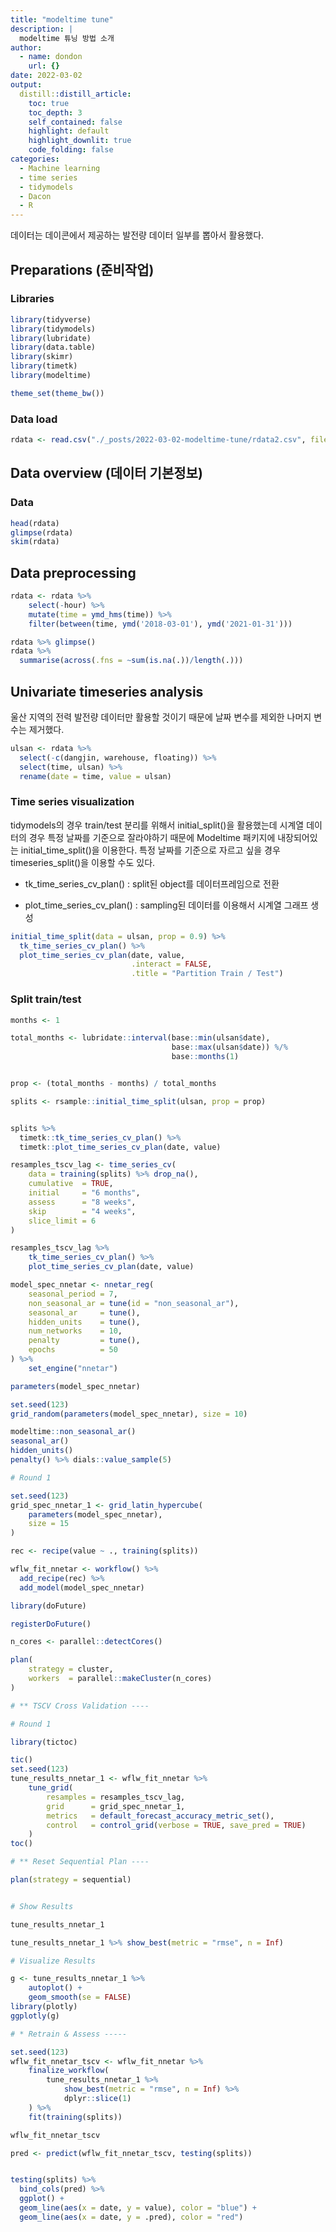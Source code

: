 ```yaml
---
title: "modeltime tune"
description: |
  modeltime 튜닝 방법 소개  
author:
  - name: dondon
    url: {}
date: 2022-03-02
output:
  distill::distill_article:
    toc: true
    toc_depth: 3
    self_contained: false
    highlight: default
    highlight_downlit: true
    code_folding: false
categories:
  - Machine learning
  - time series
  - tidymodels
  - Dacon 
  - R
---
```





데이터는 데이콘에서 제공하는 발전량 데이터 일부를 뽑아서 활용했다.

## Preparations (준비작업)

### Libraries

```r
library(tidyverse)
library(tidymodels)
library(lubridate)
library(data.table)
library(skimr)
library(timetk)
library(modeltime)

theme_set(theme_bw())
```

### Data load

```r

rdata <- read.csv("./_posts/2022-03-02-modeltime-tune/rdata2.csv", fileEncoding = "CP949", encoding = "UTF-8")
```

## Data overview (데이터 기본정보)

### Data

```r
head(rdata)
glimpse(rdata)
skim(rdata)
```

## Data preprocessing

```r
rdata <- rdata %>% 
    select(-hour) %>% 
    mutate(time = ymd_hms(time)) %>% 
    filter(between(time, ymd('2018-03-01'), ymd('2021-01-31'))) 

rdata %>% glimpse()  
rdata %>% 
  summarise(across(.fns = ~sum(is.na(.))/length(.)))

```

## Univariate timeseries analysis

울산 지역의 전력 발전량 데이터만 활용할 것이기 때문에 날짜 변수를 제외한 나머지 변수는 제거했다.

```r
ulsan <- rdata %>% 
  select(-c(dangjin, warehouse, floating)) %>% 
  select(time, ulsan) %>% 
  rename(date = time, value = ulsan)
```

### Time series visualization

tidymodels의 경우 train/test 분리를 위해서 initial_split()을 활용했는데 시계열 데이터의 경우 특정 날짜를 기준으로 잘라야하기 때문에 Modeltime 패키지에 내장되어있는 initial_time_split()을 이용한다. 특정 날짜를 기준으로 자르고 싶을 경우 timeseries_split()을 이용할 수도 있다.

-   tk_time_series_cv_plan() : split된 object를 데이터프레임으로 전환

-   plot_time_series_cv_plan() : sampling된 데이터를 이용해서 시계열 그래프 생성

```r
initial_time_split(data = ulsan, prop = 0.9) %>% 
  tk_time_series_cv_plan() %>% 
  plot_time_series_cv_plan(date, value,
                           .interact = FALSE, 
                           .title = "Partition Train / Test")

```

### Split train/test

```r
months <- 1

total_months <- lubridate::interval(base::min(ulsan$date),
                                    base::max(ulsan$date)) %/%  
                                    base::months(1)


prop <- (total_months - months) / total_months

splits <- rsample::initial_time_split(ulsan, prop = prop)


splits %>%
  timetk::tk_time_series_cv_plan() %>%  
  timetk::plot_time_series_cv_plan(date, value) 

```


```r

resamples_tscv_lag <- time_series_cv(
    data = training(splits) %>% drop_na(),
    cumulative  = TRUE,
    initial     = "6 months",
    assess      = "8 weeks",
    skip        = "4 weeks",
    slice_limit = 6
)

resamples_tscv_lag %>%
    tk_time_series_cv_plan() %>%
    plot_time_series_cv_plan(date, value)

```


```r
model_spec_nnetar <- nnetar_reg(
    seasonal_period = 7,
    non_seasonal_ar = tune(id = "non_seasonal_ar"),
    seasonal_ar     = tune(),
    hidden_units    = tune(),
    num_networks    = 10,
    penalty         = tune(),
    epochs          = 50
) %>%
    set_engine("nnetar")
```


```r
parameters(model_spec_nnetar)

set.seed(123)
grid_random(parameters(model_spec_nnetar), size = 10)

modeltime::non_seasonal_ar()
seasonal_ar()
hidden_units()
penalty() %>% dials::value_sample(5)
```


```r

# Round 1

set.seed(123)
grid_spec_nnetar_1 <- grid_latin_hypercube(
    parameters(model_spec_nnetar),
    size = 15
)
```


```r
rec <- recipe(value ~ ., training(splits))

```


```r
wflw_fit_nnetar <- workflow() %>% 
  add_recipe(rec) %>%
  add_model(model_spec_nnetar)
```

```r
library(doFuture)

registerDoFuture()

n_cores <- parallel::detectCores()

plan(
    strategy = cluster,
    workers  = parallel::makeCluster(n_cores)
)

# ** TSCV Cross Validation ----

# Round 1

library(tictoc)

tic()
set.seed(123)
tune_results_nnetar_1 <- wflw_fit_nnetar %>%
    tune_grid(
        resamples = resamples_tscv_lag,
        grid      = grid_spec_nnetar_1,
        metrics   = default_forecast_accuracy_metric_set(),
        control   = control_grid(verbose = TRUE, save_pred = TRUE)
    )
toc()

# ** Reset Sequential Plan ----

plan(strategy = sequential)


# Show Results

tune_results_nnetar_1

tune_results_nnetar_1 %>% show_best(metric = "rmse", n = Inf)

# Visualize Results

g <- tune_results_nnetar_1 %>%
    autoplot() +
    geom_smooth(se = FALSE)
library(plotly)
ggplotly(g)

# * Retrain & Assess -----

set.seed(123)
wflw_fit_nnetar_tscv <- wflw_fit_nnetar %>%
    finalize_workflow(
        tune_results_nnetar_1 %>% 
            show_best(metric = "rmse", n = Inf) %>%
            dplyr::slice(1)
    ) %>%
    fit(training(splits))

wflw_fit_nnetar_tscv

pred <- predict(wflw_fit_nnetar_tscv, testing(splits))


testing(splits) %>% 
  bind_cols(pred) %>% 
  ggplot() + 
  geom_line(aes(x = date, y = value), color = "blue") + 
  geom_line(aes(x = date, y = .pred), color = "red") 
  

```


